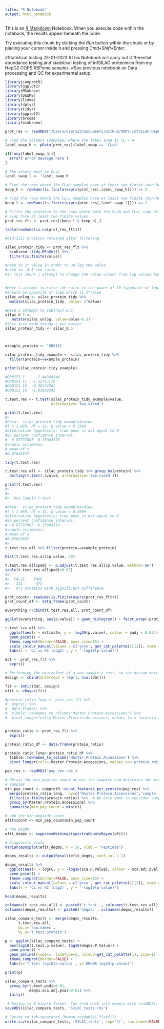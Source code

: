 ```yaml
---
title: "R Notebook"
output: html_notebook
---
```


This is an [R Markdown](http://rmarkdown.rstudio.com) Notebook. When you execute code within the notebook, the results appear beneath the code. 

Try executing this chunk by clicking the *Run* button within the chunk or by placing your cursor inside it and pressing *Cmd+Shift+Enter*. 

#Statistical testing 23-01-2023
#This Notebook will carry out Differential abundance testing and statistical testing of infSILAC proteomics from my HepG2 OOPS RBPome samples.
#See previous notebook on Data processing and QC for experimental setup.


```r
library(camprotR)
library(ggplot2)
library(MSnbase)
library(DEqMS)
library(limma)
library(dplyr)
library(tidyr)
library(ggplot2)
library(broom)
library(biobroom)


```

```r


prot_res <- readRDS("/Users/user123/Documents/GitHub/OOPS-infSILAC-HepG2/notebooks/prot_res.rds")

# Find the columns (samples) where the label swap is CL = H
label_swap_h <- pData(prot_res)$label_swap == 'CL=H'

if(!any(label_swap_h)){
  error('error message here')
}

# The others must be CL=L
label_swap_l <- !label_swap_h

# Find the rows where the CL=H samples have at least two finite (non-NA) values
keep_h <- rowSums(is.finite(exprs(prot_res[,label_swap_h]))) >= 2

# Find the rows where the CL=L samples have at least two finite (non-NA) values
keep_l <- rowSums(is.finite(exprs(prot_res[,label_swap_l]))) >= 2

# Filter the proteins to the rows where both the CL=H and CL=L side of the label
# swap have at least two finite values
prot_res_flt <- prot_res[(keep_l & keep_h),]

table(rowSums(is.na(prot_res_flt))) 

#814/1211 proteins retained after filtering
```



```r
silac_protein_tidy <- prot_res_flt %>%
  biobroom::tidy.MSnSet() %>%
  filter(is.finite(value))
```

```r
#need to 2^ value in order to un-log the value
#need to -0.5 the ratio.
#in this chunk i attempt to change the value column from log values back to the ratio, and i attempt to -0.5 from the value.
  
  
#Here i attempt to raise the ratio to the power of 10 (opposite of log)
#should be opposite of log2 which is 2^value
silac_unlog <- silac_protein_tidy %>%
  mutate(silac_protein_tidy, value= 2^value)

#Here i attempt to subtract 0.5
silac_0.5 <- 
   mutate(silac_unlog, value=value-0.5)
#this just made things a bit easier 
silac_protein_tidy <- silac_0.5




```

```r

example_protein <- 'O00151'

silac_protein_tidy_example <- silac_protein_tidy %>%
  filter(protein==example_protein)

print(silac_protein_tidy_example)

#O00151	1	  -2.44304344		
#O00151	11	-1.15763179		
#O00151	13	-0.38174502		
#O00151	16	-1.93439245		
```

```r
t.test.res <- t.test(silac_protein_tidy_example$value,
                     alternative='two.sided')

print(t.test.res)
#> 
#data:  silac_protein_tidy_example$value
#t = 1.088, df = 11, p-value = 0.2999
#alternative hypothesis: true mean is not equal to 0
#95 percent confidence interval:
# -0.07797883  0.23043178
#sample estimates:
# mean of x 
#0.07622647 

```

```r
tidy(t.test.res)

```

```r
t.test.res.all <- silac_protein_tidy %>% group_by(protein) %>%
  do(tidy(t.test(.$value, alternative='two.sided')))

```

```r
print(t.test.res)
#> 
#> 
#> 	One Sample t-test

#data:  silac_protein_tidy_example$value
#t = 1.088, df = 11, p-value = 0.2999
#alternative hypothesis: true mean is not equal to 0
#95 percent confidence interval:
# -0.07797883  0.23043178
#sample estimates:
# mean of x 
#0.07622647 
#> 
t.test.res.all %>% filter(protein==example_protein)

```

```r
hist(t.test.res.all$p.value, 20)
```

```r
t.test.res.all$padj <- p.adjust(t.test.res.all$p.value, method='BH')
table(t.test.res.all$padj<0.05)
#> 
#>  FALSE    TRUE 
#>   341      473  
#>   473 proteins with significant difference
```

```r
prot_count<- rowSums(is.finite(exprs(prot_res_flt)))
prot_count_df <- data_frame(prot_count)

everything <-cbind(t.test.res.all, prot_count_df)

ggplot(everything, aes(p.value)) + geom_histogram() + facet_wrap(~prot_count,scales="free_y") 
```




```r
t.test.res.all %>%
  ggplot(aes(x = estimate, y = -log10(p.value), colour = padj < 0.05)) +
  geom_point() +
  theme_camprot(border=FALSE, base_size=15) +
  scale_colour_manual(values = c('grey', get_cat_palette(2)[2]), name = 'CL vs NC Sig.') +
  labs(x = 'CL vs NC (Log2)', y = '-log10(p-value)')
```

```r
dat <- prot_res_flt %>%
  exprs()

# Performing the equivalent of a one-sample t-test, so the design matrix is just an intercept
design <- cbind(Intercept = rep(1, ncol(dat)))

fit <- lmFit(dat, design)
efit <- eBayes(fit)
```

```r

#protein_ratio_long <- prot_res_flt %>%
#  exprs() %>%
#  data.frame() %>%
#  tibble::rownames_to_column('Master.Protein.Accessions') %>%
#  pivot_longer(cols=-Master.Protein.Accessions, values_to = 'protein_ratio', names_to = 'sample')


protein_ratio <- prot_res_flt %>%
  exprs()

protein_ratio_df <- data.frame(protein_ratio)

protein_ratio_long<-protein_ratio_df %>%
  tibble::rownames_to_column('Master.Protein.Accessions') %>%
  pivot_longer(cols=-Master.Protein.Accessions, values_to='protein_ratio', names_to='sample')

pep_res <- readRDS('pep_res.rds')

# Obtain the min peptide count across the samples and determine the minimum value across
# samples
min_pep_count <- camprotR::count_features_per_protein(pep_res) %>%
  merge(protein_ratio_long,  by=c('Master.Protein.Accessions','sample')) %>%
  filter(is.finite(protein_ratio)) %>%  # We only want to consider samples with a ratio quantified
  group_by(Master.Protein.Accessions) %>%
  summarise(min_pep_count = min(n))

# add the min peptide count
efit$count <- min_pep_count$min_pep_count
```

```r
# run DEqMS
efit_deqms <- suppressWarnings(spectraCounteBayes(efit))

```

```r
# Diagnostic plots
VarianceBoxplot(efit_deqms, n = 30, xlab = "Peptides")
```

```r
deqms_results <- outputResult(efit_deqms, coef_col = 1)

deqms_results %>%
  ggplot(aes(x = logFC, y = -log10(sca.P.Value), colour = sca.adj.pval < 0.01)) +
  geom_point() +
  theme_camprot(border=FALSE, base_size=15) +
  scale_colour_manual(values = c('grey', get_cat_palette(2)[2]), name = 'CL vs NC Sig.') +
  labs(x = 'CL vs NC (Log2)', y = '-log10(p-value)')
```
```r
head(deqms_results)
```

```r
colnames(t.test.res.all) <- paste0('t.test.', colnames(t.test.res.all))
colnames(deqms_results) <- paste0('deqms.', colnames(deqms_results))
```


```r
silac_compare_tests <- merge(deqms_results,
      t.test.res.all,
      by.x='row.names',
      by.y='t.test.protein')
```

```r
p <- ggplot(silac_compare_tests) +
  aes(log10(t.test.p.value), log10(deqms.P.Value)) +
  geom_point() +
  geom_abline(slope=1, linetype=2, colour=get_cat_palette(1), size=1) +
  theme_camprot(border=FALSE) +
  labs(x='T-test log10(p-value)', y='DEqMS log10(p-value)')

print(p)
```

```r
silac_compare_tests %>%
  group_by(t.test.padj<0.01,
           deqms.sca.adj.pval<0.01) %>%
  tally()


```

```r
 # Saving to R binary format. Can read back into memory with readRDS().
saveRDS(silac_compare_tests, 'SILAC_tests.rds')

# Saving to tab-separated (human-readable) flatfile
write.csv(silac_compare_tests, 'SILAC_tests', sep='\t', row.names=FALSE)

```





